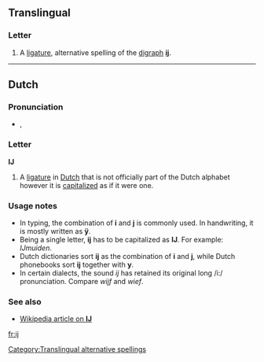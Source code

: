 {{wikipedia|IJ (letter)}}
{{also|íj|Appendix:Variations of "i"}}
==Translingual==
{{mul-script}}

===Letter===
{{mul-letter|upper=Ĳ|lower=ĳ|script=Latn}}

# A [[ligature]], alternative spelling of the [[digraph]] '''[[ij]]'''.

[[Category:Translingual alternative spellings]]

----

==Dutch==

===Pronunciation===
* {{IPA|/ɛi/|lang=nl}}, {{SAMPA|/Ei/ (''ĳs'')|/@/ (''-lĳk'')}}

===Letter===
'''Ĳ''' {{infl|nl|letter}}

# A [[ligature]] in [[Dutch]] that is not officially part of the Dutch alphabet however it is [[capitalize]]d as if it were one.

===Usage notes===
* In typing, the combination of '''i''' and '''j''' is commonly used. In handwriting, it is mostly written as '''ÿ'''.
* Being a single letter, '''ĳ''' has to be capitalized as '''Ĳ'''. For example: ''Ĳmuiden''.
* Dutch dictionaries sort '''ĳ''' as the combination of '''i''' and '''j''', while Dutch phonebooks sort '''ĳ''' together with '''y'''.
* In certain dialects, the sound ''ij'' has retained its original long /i:/ pronunciation. Compare ''wijf'' and ''wief''.

===See also===
* [http://en.wikipedia.org/wiki/%C4%B2 Wikipedia article on '''Ĳ''']

[[fr:ĳ]]